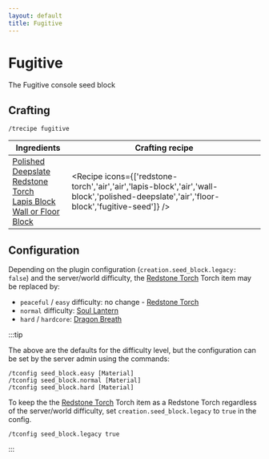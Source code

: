 ```yaml
---
layout: default
title: Fugitive
---
```



Fugitive
===================

The Fugitive console seed block 

## Crafting

`/trecipe fugitive`

| Ingredients | Crafting recipe |
| ----------- | --------------- |
| [Polished Deepslate](https://minecraft.wiki/w/Polished_Deepslate)<br/>[Redstone Torch](https://minecraft.wiki/w/Redstone_Torch)<br/>[Lapis Block](https://minecraft.wiki/w/Lapis_Block)<br/>[Wall or Floor Block](/walls) | <Recipe icons={['redstone-torch','air','air','lapis-block','air','wall-block','polished-deepslate','air','floor-block','fugitive-seed']} /> |

## Configuration

Depending on the plugin configuration (`creation.seed_block.legacy: false`) and the server/world difficulty, the [Redstone Torch](https://minecraft.wiki/w/Redstone_Torch) Torch item may be replaced by:

- `peaceful` / `easy` difficulty: no change - [Redstone Torch](https://minecraft.wiki/w/Redstone_Torch)
- `normal` difficulty: [Soul Lantern](https://minecraft.wiki/w/Soul_Lantern)
- `hard` / `hardcore`: [Dragon Breath](https://minecraft.wiki/w/Dragon_Breath)

:::tip

The above are the defaults for the difficulty level, but the configuration can be set by the server admin using the commands:

```
/tconfig seed_block.easy [Material]
/tconfig seed_block.normal [Material]
/tconfig seed_block.hard [Material]
```

To keep the the [Redstone Torch](https://minecraft.wiki/w/Redstone_Torch) Torch item as a Redstone Torch regardless of the server/world difficulty, set `creation.seed_block.legacy` to `true` in the config.

```
/tconfig seed_block.legacy true
```

:::
